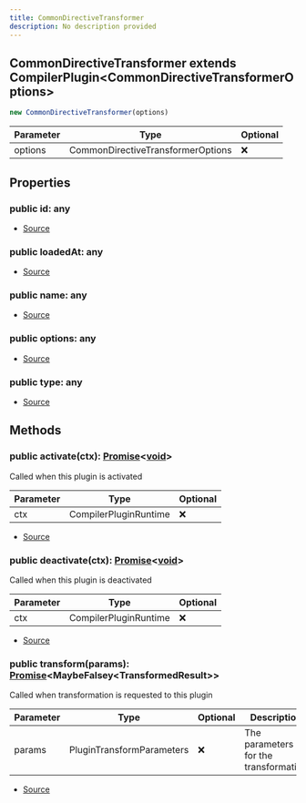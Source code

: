 ```yaml
---
title: CommonDirectiveTransformer
description: No description provided
---
```



## CommonDirectiveTransformer extends CompilerPlugin\<CommonDirectiveTransformerOptions>


```typescript
new CommonDirectiveTransformer(options)
```
| Parameter | Type | Optional |
| ----------- | ----------- | ----------- |
| options | CommonDirectiveTransformerOptions | ❌ |


## Properties
### public id: any
- [Source](https://github.com/underctrl-io/commandkit/blob/98b939d6fdf8beaae597b4dc0351a139da52ee8d/packages/commandkit/src/plugins/PluginCommon.ts#L16)
### public loadedAt: any
- [Source](https://github.com/underctrl-io/commandkit/blob/98b939d6fdf8beaae597b4dc0351a139da52ee8d/packages/commandkit/src/plugins/PluginCommon.ts#L17)
### public name: any
- [Source](https://github.com/underctrl-io/commandkit/blob/98b939d6fdf8beaae597b4dc0351a139da52ee8d/packages/commandkit/src/plugins/PluginCommon.ts#L18)
### public options: any
- [Source](https://github.com/underctrl-io/commandkit/blob/98b939d6fdf8beaae597b4dc0351a139da52ee8d/packages/commandkit/src/plugins/PluginCommon.ts#L19)
### public type: any
- [Source](https://github.com/underctrl-io/commandkit/blob/98b939d6fdf8beaae597b4dc0351a139da52ee8d/packages/commandkit/src/plugins/CompilerPlugin.ts#L23)

## Methods
### public activate(ctx): [Promise](https://developer.mozilla.org/en-US/docs/Web/JavaScript/Reference/Global_Objects/Promise)\<[void](https://developer.mozilla.org/en-US/docs/Web/JavaScript/Reference/Global_Objects/undefined)>
Called when this plugin is activated



| Parameter | Type | Optional |
| ----------- | ----------- | ----------- |
| ctx | CompilerPluginRuntime | ❌ |


- [Source](https://github.com/underctrl-io/commandkit/blob/98b939d6fdf8beaae597b4dc0351a139da52ee8d/packages/commandkit/src/plugins/plugin-runtime/builtin/CommonDirectiveTransformer.ts#L19)
### public deactivate(ctx): [Promise](https://developer.mozilla.org/en-US/docs/Web/JavaScript/Reference/Global_Objects/Promise)\<[void](https://developer.mozilla.org/en-US/docs/Web/JavaScript/Reference/Global_Objects/undefined)>
Called when this plugin is deactivated



| Parameter | Type | Optional |
| ----------- | ----------- | ----------- |
| ctx | CompilerPluginRuntime | ❌ |


- [Source](https://github.com/underctrl-io/commandkit/blob/98b939d6fdf8beaae597b4dc0351a139da52ee8d/packages/commandkit/src/plugins/plugin-runtime/builtin/CommonDirectiveTransformer.ts#L24)
### public transform(params): [Promise](https://developer.mozilla.org/en-US/docs/Web/JavaScript/Reference/Global_Objects/Promise)\<MaybeFalsey\<TransformedResult>>
Called when transformation is requested to this plugin



| Parameter | Type | Optional | Description |
| ----------- | ----------- | ----------- | ----------- |
| params | PluginTransformParameters | ❌ | The parameters for the transformation |


- [Source](https://github.com/underctrl-io/commandkit/blob/98b939d6fdf8beaae597b4dc0351a139da52ee8d/packages/commandkit/src/plugins/plugin-runtime/builtin/CommonDirectiveTransformer.ts#L28)